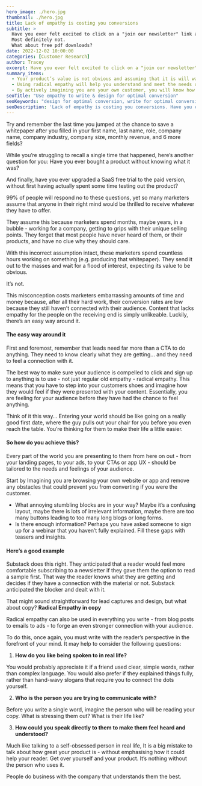 ```yaml
---
hero_image: ./hero.jpg
thumbnail: ./hero.jpg
title: Lack of empathy is costing you conversions
subtitle: >
  Have you ever felt excited to click on a "join our newsletter" link and enter your details?
  Most definitely not.
  What about free pdf downloads?
date: 2022-12-02 10:00:00
categories: [Customer Research]
author: Tracey
excerpt: Have you ever felt excited to click on a "join our newsletter" link and enter your details?
summary_items:
  - Your product’s value is not obvious and assuming that it is will waste a lot of time and money.
  - Using radical empathy will help you understand and meet the needs of your customers.
  - By actively imagining you are your own customer, you will know how to write and design your platforms for optimal conversion.
seoTitle: "Use empathy to write & design for optimal conversion"
seoKeywords: "design for optimal conversion, write for optimal conversion, use empathy to write, use empathy to design"
seoDescription: 'Lack of empathy is costing you conversions. Have you ever felt excited to click on a "join our newsletter" link and enter your details? Most definitely not.'
---
```


Try and remember the last time you jumped at the chance to save a whitepaper after you filled in your first name, last name, role, company name, company industry, company size, monthly revenue, and 6 more fields?

While you’re struggling to recall a single time that happened, here’s another question for you: Have you ever bought a product without knowing what it was?

And finally, have you ever upgraded a SaaS free trial to the paid version, without first having actually spent some time testing out the product?

99% of people will respond no to these questions, yet so many marketers assume that anyone in their right mind would be thrilled to receive whatever they have to offer.

They assume this because marketers spend months, maybe years, in a bubble - working for a company, getting to grips with their unique selling points. They forget that most people have never heard of them, or their products, and have no clue why they should care.

With this incorrect assumption intact, these marketers spend countless hours working on something (e.g. producing that whitepaper). They send it out to the masses and wait for a flood of interest, expecting its value to be obvious.

It’s not.

This misconception costs marketers embarrassing amounts of time and money because, after all their hard work, their conversion rates are low because they still haven’t connected with their audience. Content that lacks empathy for the people on the receiving end is simply unlikeable. Luckily, there’s an easy way around it.

#### The easy way around it

First and foremost, remember that leads need far more than a CTA to do anything. They need to know clearly what they are getting... and they need to feel a connection with it.

The best way to make sure your audience is compelled to click and sign up to anything is to use - not just regular old empathy - radical empathy. This means that you have to step into your customers shoes and imagine how they would feel if they were presented with your content. Essentially, you are feeling for your audience before they have had the chance to feel anything.

Think of it this way… Entering your world should be like going on a really good first date, where the guy pulls out your chair for you before you even reach the table. You’re thinking for them to make their life a little easier.

#### So how do you achieve this?

Every part of the world you are presenting to them from here on out - from your landing pages, to your ads, to your CTAs or app UX - should be tailored to the needs and feelings of your audience.

Start by Imagining you are browsing your own website or app and remove any obstacles that could prevent you from converting if you were the customer.

- What annoying stumbling blocks are in your way? Maybe it’s a confusing layout, maybe there is lots of irrelevant information, maybe there are too many buttons leading to too many long blogs or long forms.
- Is there enough information? Perhaps you have asked someone to sign up for a webinar that you haven’t fully explained. Fill these gaps with teasers and insights.

#### Here’s a good example

Substack does this right. They anticipated that a reader would feel more comfortable subscribing to a newsletter if they gave them the option to read a sample first. That way the reader knows what they are getting and decides if they have a connection with the material or not. Substack anticipated the blocker and dealt with it.

That might sound straightforward for lead captures and design, but what about copy?
**Radical Empathy in copy**

Radical empathy can also be used in everything you write - from blog posts to emails to ads - to forge an even stronger connection with your audience.

To do this, once again, you must write with the reader’s perspective in the forefront of your mind. It may help to consider the following questions:

1. **How do you like being spoken to in real life?**

You would probably appreciate it if a friend used clear, simple words, rather than complex language. You would also prefer if they explained things fully, rather than hand-wavy slogans that require you to connect the dots yourself.

2. **Who is the person you are trying to communicate with?**

Before you write a single word, imagine the person who will be reading your copy. What is stressing them out? What is their life like?

3. **How could you speak directly to them to make them feel heard and understood?**

Much like talking to a self-obsessed person in real life, It is a big mistake to talk about how great your product is - without emphasising how it could help your reader. Get over yourself and your product. It’s nothing without the person who uses it.

People do business with the company that understands them the best.

